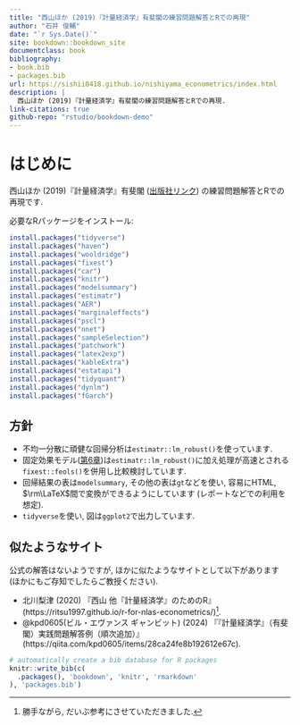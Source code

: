 ```yaml
---
title: "西山ほか (2019)『計量経済学』有斐閣の練習問題解答とRでの再現"
author: "石井 俊輔"
date: "`r Sys.Date()`"
site: bookdown::bookdown_site
documentclass: book
bibliography:
- book.bib
- packages.bib
url: https://sishii0418.github.io/nishiyama_econometrics/index.html
description: |
  西山ほか (2019)『計量経済学』有斐閣の練習問題解答とRでの再現.
link-citations: true
github-repo: "rstudio/bookdown-demo"
---
```


# はじめに {.unnumbered}

西山ほか (2019)『計量経済学』有斐閣 ([出版社リンク](https://www.yuhikaku.co.jp/books/detail/9784641053854)) の練習問題解答とRでの再現です.

必要なRパッケージをインストール:
```r
install.packages("tidyverse")
install.packages("haven")
install.packages("wooldridge")
install.packages("fixest")
install.packages("car")
install.packages("knitr")
install.packages("modelsummary")
install.packages("estimatr")
install.packages("AER")
install.packages("marginaleffects")
install.packages("pscl")
install.packages("nnet")
install.packages("sampleSelection")
install.packages("patchwork")
install.packages("latex2exp")
install.packages("kableExtra")
install.packages("estatapi")
install.packages("tidyquant")
install.packages("dynlm")
install.packages("fGarch")
```

## 方針 {.unnumbered}

- 不均一分散に頑健な回帰分析は`estimatr::lm_robust()`を使っています.
- 固定効果モデル([第6章](#ch6))は`estimatr::lm_robust()`に加え処理が高速とされる`fixest::feols()`を併用し比較検討しています.
- 回帰結果の表は`modelsummary`, その他の表は`gt`などを使い, 容易にHTML, $\rm\LaTeX$間で変換ができるようにしています (レポートなどでの利用を想定).
- `tidyverse`を使い, 図は`ggplot2`で出力しています.

## 似たようなサイト {.unnumbered}
公式の解答はないようですが, ほかに似たようなサイトとして以下があります (ほかにもご存知でしたらご教授ください).

- 北川梨津 (2020) 『西山 他『計量経済学』のためのR』(https://ritsu1997.github.io/r-for-nlas-econometrics/)[^1].
- \@kpd0605(ビル・エヴァンス ギャンビット) (2024) 『『計量経済学』（有斐閣）実践問題解答例（順次追加）』(https://qiita.com/kpd0605/items/28ca24fe8b192612e67c).

[^1]: 勝手ながら, だいぶ参考にさせていただきました.

```r
# automatically create a bib database for R packages
knitr::write_bib(c(
  .packages(), 'bookdown', 'knitr', 'rmarkdown'
), 'packages.bib')
```
